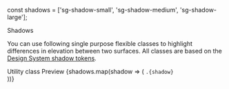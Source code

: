 const shadows = ['sg-shadow-small', 'sg-shadow-medium', 'sg-shadow-large'];

<Meta title="Utilities/Shadows" />

<PageHeader type="utility">Shadows</PageHeader>

You can use following single purpose flexible classes to highlight differences in elevation between two surfaces. All classes are based on the [Design System shadow tokens](/story/foundation-✨-shadows--page).

<StoryVariantTable>
  <thead>
    <tr>
      <td>
        <Headline
          extraBold
          transform="uppercase"
          as="span"
          color="text-gray-60"
          size="xsmall"
        >
          Utility class
        </Headline>
      </td>
      <td>
        <Headline
          extraBold
          transform="uppercase"
          as="span"
          color="text-gray-60"
          size="xsmall"
        >
          Preview
        </Headline>
      </td>
    </tr>
  </thead>
  <tbody>
    {shadows.map(shadow => (
      <tr key={shadow}>
        <td>
          <code>.{shadow}</code>
        </td>
        <td>
          <div className={shadow} style={{width: 150, height: 150}} />
        </td>
      </tr>
    ))}
  </tbody>
</StoryVariantTable>

